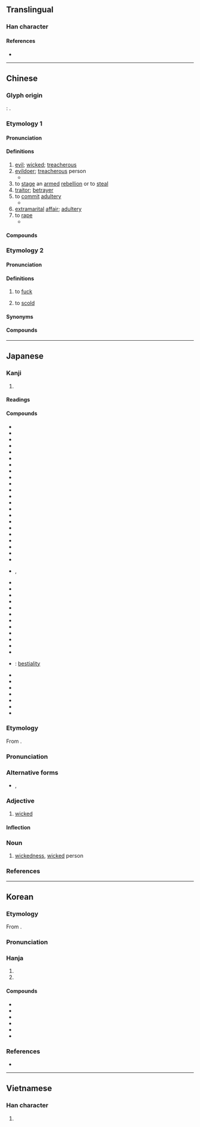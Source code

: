 {{also|奸|姧}}
{{character info}}
==Translingual==

===Han character===
{{Han char|rn=38|rad=女|as=06|sn=9|four=40444|canj=VVV|ids=⿱女奻}}

====References====
* {{Han ref|kx=0260.100|dkj=06217|dj=0526.090|hdz=21048.100|uh=59E6|ud=23014|bh=ABC1|bd=43969}}

----

==Chinese==

===Glyph origin===
{{Han etyl}}
{{liushu|ic}}: {{zh-etym-triple|女|woman}}.

===Etymology 1===
{{zh-forms|s=奸}}

====Pronunciation====
{{zh-pron
|m=jiān
|m-s=
|c=gaan1
|c-t=
|g=
|h=pfs=kiên
|j=
|mb=gáing
|md=găng
|mn=kan
|mn-t=gang1
|w=1ke,1ji
|w_note=1ke - vernacular; 1ji - literary
|x=
|mc=y
|oc=y
|cat=a,n,v
}}

====Definitions====
{{zh-hanzi}}

# [[evil]]; [[wicked]]; [[treacherous]]
# [[evildoer]]; [[treacherous]] person
#* {{zh-x|姦人|bad person, evildoer}}
# to [[stage]] an [[armed]] [[rebellion]] or to [[steal]]
# [[traitor]]; [[betrayer]]
# to [[commit]] [[adultery]]
#* {{zh-usex|通姦|to commit adultery}}
# [[extramarital]] [[affair]]; [[adultery]]
# to [[rape]]
#* {{zh-x|強姦|to rape}}

====Compounds====
{{zh-der|獸姦:[[bestiality]]|刁姦|和姦|大姦似忠|姦人之雄|姦伏|姦佞|姦凶|姦夫|姦夫淫婦|姦宄|姦情|姦慝|姦殺|姦污|姦淫|姦淫擄掠|姦盜邪淫|姦細|姦臣|姦詐|姦通|姦邪|姦雄|姦非|姦黨|強姦|強姦民意|捉姦|擒姦擿伏|擒姦討暴|洞燭姦邪|發姦擿伏|發擿姦伏|禁姦除猾|誘姦|賣俏行姦|賣姦|贏姦賣俏|輪姦|迎姦賣俏|通姦|雞姦}}

===Etymology 2===
{{zh-forms|s=奸|alt=幹}}
{{rfe|zh|from 幹?}}

====Pronunciation====
{{zh-pron
|mn=kàn
|dial=n
|cat=v
}}

====Definitions====
{{zh-hanzi}}

# {{lb|zh|Hokkien|vulgar}} to [[fuck]]
# {{lb|zh|Singapore|_|Hokkien|slang|vulgar}} to [[scold]]
#: {{zh-x|伊 著 姦{kàn}。|He/She got '''scolded'''.|MN}}

====Synonyms====
{{zh-dial|肏}}

====Compounds====
{{zh-der|姦恁娘|姦撟|相姦}}

----

==Japanese==

===Kanji===
{{ja-kanji|grade=|rs=女06}}

# {{rfdef|ja|sort=女06}}

====Readings====
{{ja-readings
|goon=けん
|kanon=かん
|kun=みだら-, よこしま-, かしま-し.い
}}

====Compounds====
{{der-top|Compounds}}
* {{ja-r|姦しい|かしまし.い}}
* {{ja-r|姦悪|かんあく}}
* {{ja-r|姦淫|かんいん}}
* {{ja-r|姦黠|かんかつ}}
* {{ja-r|姦譎|かんきつ}}
* {{ja-r|姦曲|かんきょく}}
* {{ja-r|姦計|かんけい}}
* {{ja-r|姦譎|かんけつ}}
* {{ja-r|姦詐|かんさ}}
* {{ja-r|姦才|かんさい}}
* {{ja-r|姦策|かんさく}}
* {{ja-r|姦邪|かんじゃ}}
* {{ja-r|姦商|かんしょう}}
* {{ja-r|姦心|かんしん}}
* {{ja-r|姦臣|かんしん}}
* {{ja-r|姦人|かんじん}}
* {{ja-r|姦する|かんする}}
* {{ja-r|姦賊|かんぞく}}
* {{ja-r|姦智|かんち}}
* {{ja-r|姦通|かんつう}}
* {{ja-r|姦徒|かんと}}
* {{ja-r|姦盗|かんとう}}
* {{ja-r|姦慝|かんとく}}, {{ja-r|姦慝|かんちょく}}
* {{ja-r|姦佞|かんねい}}
* {{ja-r|姦夫|かんぷ}}
* {{ja-r|姦婦|かんぷ}}
* {{ja-r|姦物|かんぶつ}}
* {{ja-r|姦謀|かんぼう}}
* {{ja-r|姦民|かんみん}}
* {{ja-r|姦雄|かんゆう}}
* {{ja-r|姦濫|かんらん}}
* {{ja-r|鶏姦|けいかん}}
* {{ja-r|強姦|ごうかん}}
* {{ja-r|屍姦|しかん}}
* {{ja-r|視曲|しかん}}
* {{ja-r|獣姦|じゅうかん}}: [[bestiality]] {{gloss|sexual activity}}
* {{ja-r|相姦|そうかん}}
* {{ja-r|賊姦|ぞっかん}}
* {{ja-r|大姦|たいかん}}
* {{ja-r|佞姦|ねいかん}}
* {{ja-r|有夫姦|ゆうふかん}}
* {{ja-r|輪姦|りんかん}}
* {{ja-r|和姦|わかん}}
{{der-bottom}}

{{ja-kanjitab|かん|yomi=o}}

===Etymology===
From {{bor|ja|ltc|姦|sort=かん}}.

===Pronunciation===
{{ja-pron|yomi=kanon|かん|acc=1|acc_ref=DJR,NHK}}

===Alternative forms===
* {{ja-l|奸}}, {{ja-l|姧}}

===Adjective===
{{ja-adj|infl=na|かん}}

# [[wicked]]

====Inflection====
{{ja-na|かん}}

===Noun===
{{ja-noun|かん}}

# [[wickedness]], [[wicked]] person

===References===
<references/>

----

==Korean==

===Etymology===
From {{der|ko|ltc|-}} {{ltc-l|姦}}. {{hanja-sinjeung|간|kan}}

===Pronunciation===
{{ko-hanja-pron|간|l=y}}

===Hanja===
{{ko-hanja-search}}
{{ko-hanja|간음하다|간음할|간}}

# {{hanja form of|간|[[evil]]; [[wicked]]; [[treacherous]]}}
# {{hanja form of|간|to [[rape]]; to [[fornicate]]}}

====Compounds====
{{der-top3|Compounds}}
* {{ko-l|수간|獸姦}}
* {{ko-l|강간|強姦}}
* {{ko-l|간음|姦淫}}
* {{ko-l|간통|姦通}}
* {{ko-l|윤간|輪姦}}
* {{ko-l|간부|姦夫}}
{{der-bottom}}

===References===
* {{R:hanjadoc|2212}}

----

==Vietnamese==

===Han character===
{{vi-readings|reading=gian|rs=女06}}

# {{rfdef|vi|sort=女06}}
